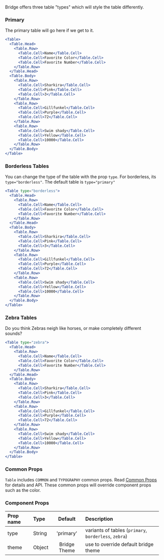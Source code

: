 


Bridge offers three table "types" which will style the table differently.

### Primary
The primary table will go here if we get to it.

```jsx live
<Table>
  <Table.Head>
    <Table.Row>
      <Table.Cell>Name</Table.Cell>
      <Table.Cell>Favorite Color</Table.Cell>
      <Table.Cell>Favorite Number</Table.Cell>
    </Table.Row>
  </Table.Head>
  <Table.Body>
    <Table.Row>
      <Table.Cell>Sharkira</Table.Cell>
      <Table.Cell>Pink</Table.Cell>
      <Table.Cell>3</Table.Cell>
    </Table.Row>
    <Table.Row>
      <Table.Cell>Gillfunkel</Table.Cell>
      <Table.Cell>Purple</Table.Cell>
      <Table.Cell>72</Table.Cell>
    </Table.Row>
    <Table.Row>
      <Table.Cell>Swim shady</Table.Cell>
      <Table.Cell>Yellow</Table.Cell>
      <Table.Cell>10000</Table.Cell>
    </Table.Row>
  </Table.Body>
</Table>
```


### Borderless Tables
You can change the type of the table with the prop `type`. For borderless, its `type="borderless"`. The default table is `type="primary"`

```jsx live
<Table type="borderless">
  <Table.Head>
    <Table.Row>
      <Table.Cell>Name</Table.Cell>
      <Table.Cell>Favorite Color</Table.Cell>
      <Table.Cell>Favorite Number</Table.Cell>
    </Table.Row>
  </Table.Head>
  <Table.Body>
    <Table.Row>
      <Table.Cell>Sharkira</Table.Cell>
      <Table.Cell>Pink</Table.Cell>
      <Table.Cell>3</Table.Cell>
    </Table.Row>
    <Table.Row>
      <Table.Cell>Gillfunkel</Table.Cell>
      <Table.Cell>Purple</Table.Cell>
      <Table.Cell>72</Table.Cell>
    </Table.Row>
    <Table.Row>
      <Table.Cell>Swim shady</Table.Cell>
      <Table.Cell>Yellow</Table.Cell>
      <Table.Cell>10000</Table.Cell>
    </Table.Row>
  </Table.Body>
</Table>
```

### Zebra Tables
Do you think Zebras neigh like horses, or make completely different sounds?

```jsx live
<Table type="zebra">
  <Table.Head>
    <Table.Row>
      <Table.Cell>Name</Table.Cell>
      <Table.Cell>Favorite Color</Table.Cell>
      <Table.Cell>Favorite Number</Table.Cell>
    </Table.Row>
  </Table.Head>
  <Table.Body>
    <Table.Row>
      <Table.Cell>Sharkira</Table.Cell>
      <Table.Cell>Pink</Table.Cell>
      <Table.Cell>3</Table.Cell>
    </Table.Row>
    <Table.Row>
      <Table.Cell>Gillfunkel</Table.Cell>
      <Table.Cell>Purple</Table.Cell>
      <Table.Cell>72</Table.Cell>
    </Table.Row>
    <Table.Row>
      <Table.Cell>Swim shady</Table.Cell>
      <Table.Cell>Yellow</Table.Cell>
      <Table.Cell>10000</Table.Cell>
    </Table.Row>
  </Table.Body>
</Table>
```

### Common Props
`Table` includes `COMMON` and `TYPOGRAPHY` common props. Read [Common Props](/components/common-props) for details and API. These common props will override component props such as the color.

### Component Props

| Prop name | Type | Default | Description |
| :- | :- | :-: | :- |
| type | String | 'primary' | variants of tables (`primary`, `borderless`, `zebra`) |
| theme | Object | Bridge Theme | use to override default bridge theme|
